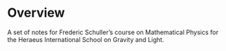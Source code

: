 # Overview {.unnumbered}

A set of notes for Frederic Schuller's course on Mathematical Physics for the Heraeus International School on Gravity and Light.
